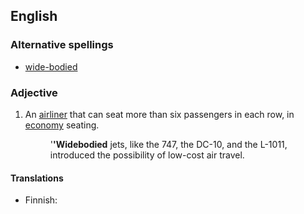 ==English==
===Alternative spellings===
*[[wide-bodied]]

===Adjective===
{{en-adj}}

# {{aeronautics}} An [[airliner]] that can seat more than six passengers in each row, in [[economy]] seating.
#: '''''Widebodied''' jets, like the 747, the DC-10, and the L-1011, introduced the possibility of low-cost air travel.

====Translations====
{{top}}
* Finnish: {{t|fi|leveärunkoinen}}
{{mid}}
{{bottom}}